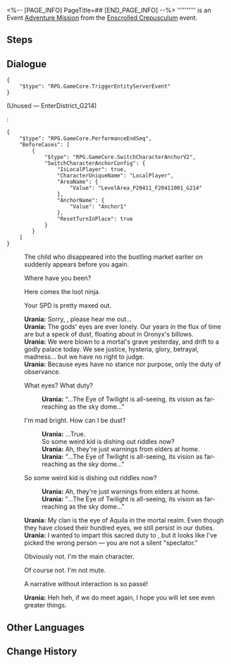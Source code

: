 <%-- [PAGE_INFO]
PageTitle=##
[END_PAGE_INFO] --%>
{{Stub|Dialogue.}}
{{Mission Infobox
|id            = 8030305
|title         = 
|image         = <!--Mission .png-->
|type          = Adventure
|event_name    = Enscrolled Crepusculum
|chapter       = 
|requirements  = [[Adventure Mission]] ''[[Enscrolled Crepusculum]]'' completed
|summary       = <!--official mission summary from Fate's Atlas-->
|characters    = Trailblazer; Urania
|startLocation = [[Amphoreus]] - [["Strife Ruins" Castrum Kremnos]]
|world         = Amphoreus
|area          = "Strife Ruins" Castrum Kremnos
|prev          = Enscrolled Crepusculum
|next          = 
|rewards       = 
}}
'''''''''' is an Event [[Adventure Mission]] from the [[Enscrolled Crepusculum]] event.

==Steps==


<!--
==Gameplay Notes==

--><!--
==Trial Character==

-->
==Dialogue==
{{Stub Dialogue}}
<pre>{
	"$type": "RPG.GameCore.TriggerEntityServerEvent"
}</pre>
;(Unused &mdash; EnterDistrict_G214)
:{{tx}}
:<pre>{
	"$type": "RPG.GameCore.PerformanceEndSeq",
	"BeforeCases": [
		{
			"$type": "RPG.GameCore.SwitchCharacterAnchorV2",
			"SwitchCharacterAnchorConfig": {
				"IsLocalPlayer": true,
				"CharacterUniqueName": "LocalPlayer",
				"AreaName": {
					"Value": "LevelArea_P20411_F20411001_G214"
				},
				"AnchorName": {
					"Value": "Anchor1"
				},
				"ResetTurnInPlace": true
			}
		}
	]
}</pre>
:{{tx}}
:The child who disappeared into the bustling market earlier on suddenly appears before you again.
:{{DIcon|Arrow}} Where have you been?
:{{DIcon|Arrow}} Here comes the loot ninja.
:{{DIcon|Arrow}} Your SPD is pretty maxed out.
:'''Urania:''' Sorry, {{MC|f=big sis|m=big bro}}, please hear me out...
:'''Urania:''' The gods' eyes are ever lonely. Our years in the flux of time are but a speck of dust, floating about in Oronyx's billows.
:'''Urania:''' We were blown to a mortal's grave yesterday, and drift to a godly palace today. We see justice, hysteria, glory, betrayal, madness... but we have no right to judge.
:'''Urania:''' Because eyes have no stance nor purpose, only the duty of observance.
:{{DIcon|Arrow}} What eyes? What duty?
::'''Urania:''' "...The Eye of Twilight is all-seeing, its vision as far-reaching as the sky dome..."
:{{DIcon|Arrow}} I'm mad bright. How can I be dust?
::'''Urania:''' ...True.
::So some weird kid is dishing out riddles now?
::'''Urania:''' Ah, they're just warnings from elders at home.
::'''Urania:''' "...The Eye of Twilight is all-seeing, its vision as far-reaching as the sky dome..."
:{{DIcon|Arrow}} So some weird kid is dishing out riddles now?
::'''Urania:''' Ah, they're just warnings from elders at home.
::'''Urania:''' "...The Eye of Twilight is all-seeing, its vision as far-reaching as the sky dome..."
:'''Urania:''' My clan is the eye of Aquila in the mortal realm. Even though they have closed their hundred eyes, we still persist in our duties.
:'''Urania:''' I wanted to impart this sacred duty to {{MC|f=big sis|m=big bro}}, but it looks like I've picked the wrong person &mdash; you are not a silent "spectator."
:{{DIcon|Arrow}} Obviously not. I'm the main character.
:{{DIcon|Arrow}} Of course not. I'm not mute.
:{{DIcon|Arrow}} A narrative without interaction is so passé!
:'''Urania:''' Heh heh, if we do meet again, I hope you will let {{Rubi|my master|Eye of Twilight}} see even greater things.
:{{tx}}
{{Dialogue End}}

==Other Languages==
{{Other Languages
|en   = 
|zhs  = 
|zht  = 
|ja   = 
|ko   = 
|es   = 
|fr   = 
|ru   = 
|th   = 
|vi   = 
|de   = 
|id   = 
|pt   = 
}}

==Change History==
{{Change History|3.0}}
